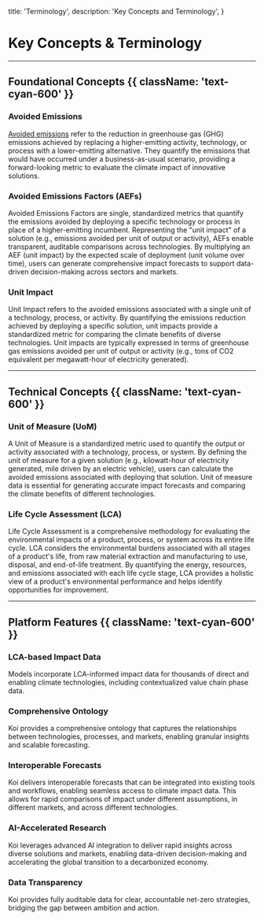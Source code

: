   title: 'Terminology',
  description: 'Key Concepts and Terminology',
}

# Key Concepts & Terminology

---

## Foundational Concepts {{ className: 'text-cyan-600' }}

### Avoided Emissions
[Avoided emissions](avoided-emissions) refer to the reduction in greenhouse gas (GHG) emissions achieved by replacing a higher-emitting activity, technology, or process with a lower-emitting alternative. They quantify the emissions that would have occurred under a business-as-usual scenario, providing a forward-looking metric to evaluate the climate impact of innovative solutions.

### Avoided Emissions Factors (AEFs)
Avoided Emissions Factors are single, standardized metrics that quantify the emissions avoided by deploying a specific technology or process in place of a higher-emitting incumbent. Representing the "unit impact" of a solution (e.g., emissions avoided per unit of output or activity), AEFs enable transparent, auditable comparisons across technologies. By multiplying an AEF (unit impact) by the expected scale of deployment (unit volume over time), users can generate comprehensive impact forecasts to support data-driven decision-making across sectors and markets.

### Unit Impact
Unit Impact refers to the avoided emissions associated with a single unit of a technology, process, or activity. By quantifying the emissions reduction achieved by deploying a specific solution, unit impacts provide a standardized metric for comparing the climate benefits of diverse technologies. Unit impacts are typically expressed in terms of greenhouse gas emissions avoided per unit of output or activity (e.g., tons of CO2 equivalent per megawatt-hour of electricity generated).

---

## Technical Concepts {{ className: 'text-cyan-600' }}

### Unit of Measure (UoM)
A Unit of Measure is a standardized metric used to quantify the output or activity associated with a technology, process, or system. By defining the unit of measure for a given solution (e.g., kilowatt-hour of electricity generated, mile driven by an electric vehicle), users can calculate the avoided emissions associated with deploying that solution. Unit of measure data is essential for generating accurate impact forecasts and comparing the climate benefits of different technologies.

### Life Cycle Assessment (LCA)
Life Cycle Assessment is a comprehensive methodology for evaluating the environmental impacts of a product, process, or system across its entire life cycle. LCA considers the environmental burdens associated with all stages of a product's life, from raw material extraction and manufacturing to use, disposal, and end-of-life treatment. By quantifying the energy, resources, and emissions associated with each life cycle stage, LCA provides a holistic view of a product's environmental performance and helps identify opportunities for improvement.

---

## Platform Features {{ className: 'text-cyan-600' }}

### LCA-based Impact Data
Models incorporate LCA-informed impact data for thousands of direct and enabling climate technologies, including contextualized value chain phase data.

### Comprehensive Ontology
Koi provides a comprehensive ontology that captures the relationships between technologies, processes, and markets, enabling granular insights and scalable forecasting.

### Interoperable Forecasts
Koi delivers interoperable forecasts that can be integrated into existing tools and workflows, enabling seamless access to climate impact data. This allows for rapid comparisons of impact under different assumptions, in different markets, and across different technologies.

### AI-Accelerated Research
Koi leverages advanced AI integration to deliver rapid insights across diverse solutions and markets, enabling data-driven decision-making and accelerating the global transition to a decarbonized economy.

### Data Transparency
Koi provides fully auditable data for clear, accountable net-zero strategies, bridging the gap between ambition and action.